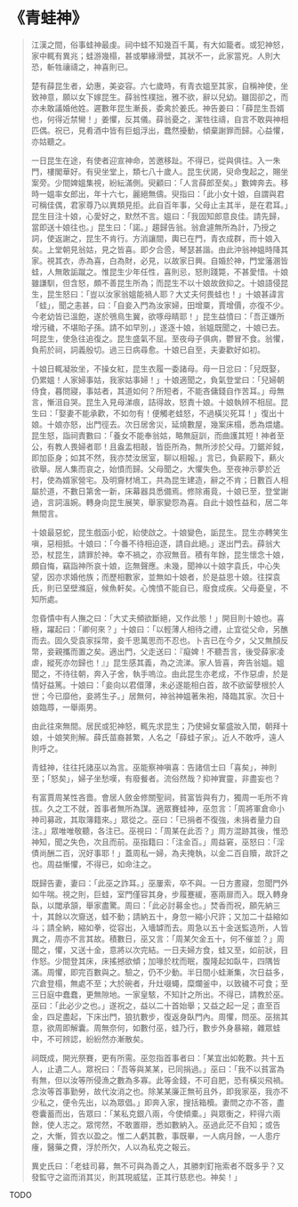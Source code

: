 # 《青蛙神》

> 江漢之間，俗事蛙神最虔。祠中蛙不知幾百千萬，有大如籠者。或犯神怒，家中輒有異兆；蛙游幾榻，甚或攀緣滑壁，其狀不一，此家當兇。人則大恐，斬牲禳禱之，神喜則已。
>
> 楚有薛昆生者，幼惠，美姿容。六七歲時，有青衣媼至其家，自稱神使，坐致神意，願以女下嫁昆生。薛翁性樸拙，雅不欲，辭以兒幼。雖固卻之，而亦未敢議婚他姓。遲數年昆生漸長，委禽於姜氏。神告姜曰：「薛昆生吾婿也，何得近禁臠！」姜懼，反其儀。薛翁憂之，潔牲往禱，自言不敢與神相匹偶。祝已，見肴酒中皆有巨蛆浮出，蠢然擾動，傾棄謝罪而歸。心益懼，亦姑聽之。
>
> 一日昆生在途，有使者迎宣神命，苦邀移趾。不得已，從與俱往。入一朱門，樓閣華好。有臾坐堂上，類七八十歲人。昆生伏謁，臾命曳起之，賜坐案旁。少間婢媼集視，紛紜滿側。臾顧曰：「人言薛郎至矣。」數婢奔去。移時一媼率女郎出，年十六七，麗絕無儔。臾指曰：「此小女十娘，自謂與君可稱佳偶，君家尊乃以異類見拒。此自百年事，父母止主其半，是在君耳。」昆生目注十娘，心愛好之，默然不言。媼曰：「我固知郎意良佳。請先歸，當即送十娘往也。」昆生曰：「諾。」趨歸告翁。翁倉遽無所為計，乃授之詞，使返謝之，昆生不肯行。方消讓間，輿已在門，青衣成群，而十娘入矣。上堂朝見翁姑，見之皆喜。即夕合巹，琴瑟甚諧。由此沖翁神媼時降其家。視其衣，赤為喜，白為財，必見，以故家日興。自婚於神，門堂藩溷皆蛙，人無敢詬蹴之。惟昆生少年任性，喜則忌，怒則踐斃，不甚愛惜。十娘雖謙馴，但含怒，頗不善昆生所為；而昆生不以十娘故斂抑之。十娘語侵昆生，昆生怒曰：「豈以汝家翁媼能禍人耶？大丈夫何畏蛙也！」十娘甚諱言「蛙」，聞之恚甚，曰：「自妾入門為汝家婦，田增粟，賈增價，亦復不少。今老幼皆已溫飽，遂於鴞鳥生翼，欲啄母睛耶！」昆生益憤曰：「吾正嫌所增污穢，不堪貽子孫。請不如早別，」遂逐十娘，翁媼既聞之，十娘已去。呵昆生，使急往追復之。昆生盛氣不屈。至夜母子俱病，鬱冒不食。翁懼，負荊於祠，詞義殷切。過三日病尋愈。十娘已自至，夫妻歡好如初。
>
> 十娘日輒凝妝坐，不操女紅，昆生衣履一委諸母。母一日忿曰：「兒既娶，仍累媼！人家婦事姑，我家姑事婦！」十娘適聞之，負氣登堂曰：「兒婦朝侍食，暮問寢，事姑者，其道如何？所短者，不能吝傭錢自作苦耳。」母無言，慚沮自哭。昆生入見母涕痕，詰得故，怒責十娘。十娘執辨不相屈。昆生曰：「娶妻不能承歡，不如勿有！便觸老蛙怒，不過橫災死耳！」復出十娘。十娘亦怒，出門徑去。次日居舍災，延燒數屋，幾案床榻，悉為煨燼。昆生怒，詣祠責數曰：「養女不能奉翁姑，略無庭訓，而曲護其短！神者至公，有教人畏婦者耶！且盎盂相敲，皆臣所為，無所涉於父母。刀鋸斧鉞，即加臣身；如其不然，我亦焚汝居室，聊以相報。」言已，負薪殿下，爇火欲舉。居人集而哀之，始憤而歸。父母聞之，大懼失色。至夜神示夢於近村，使為婿家營宅。及明齎材鳩工，共為昆生建造，辭之不肯；日數百人相屬於道，不數日第舍一新，床幕器具悉備焉。修除甫竟，十娘已至，登堂謝過，言詞溫婉。轉身向昆生展笑，舉家變怨為喜。自此十娘性益和，居二年無間言。
>
> 十娘最惡蛇，昆生戲函小蛇，紿使啟之。十娘變色，詬昆生。昆生亦轉笑生嗔，惡相抵。十娘曰：「今番不待相迫逐，請自此絕。」遂出門去。薛翁大恐，杖昆生，請罪於神。幸不禍之，亦寂無音。積有年餘，昆生懷念十娘，頗自悔，竊詣神所哀十娘，迄無聲應。未幾，聞神以十娘字袁氏，中心失望，因亦求婚他族；而歷相數家，並無如十娘者，於是益思十娘。往探袁氏，則已堊壁滌庭，候魚軒矣。心愧憤不能自已，廢食成疾。父母憂皇，不知所處。
>
> 忽昏憒中有人撫之曰：「大丈夫頻欲斷絕，又作此態！」開目則十娘也。喜極，躍起曰：「卿何來？」十娘曰：「以輕薄人相待之禮，止宜從父命，另醮而去。固久受袁家採幣，妾千思萬思而不忍也。卜吉已在今夕，父又無顏反幣，妾親攜而置之矣。適出門，父走送曰：『癡婢！不聽吾言，後受薛家凌虐，縱死亦勿歸也！』」昆生感其義，為之流涕。家人皆喜，奔告翁媼。媼聞之，不待往朝，奔入子舍，執手嗚泣。由此昆生亦老成，不作惡虐，於是情好益篤。十娘曰：「妾向以君儇薄，未必遂能相白首，故不欲留孽根於人世；今已靡他，妾將生子。」居無何，神翁神媼著朱袍，降臨其家。次日十娘臨蓐，一舉兩男。
>
> 由此往來無間。居民或犯神怒，輒先求昆生；乃使婦女輩盛妝入閨，朝拜十娘，十娘笑則解。薛氏苗裔甚繁，人名之「薛蛙子家」。近人不敢呼，遠人則呼之。
>
> 青蛙神，往往托諸巫以為言。巫能察神嗔喜：告諸信士曰「喜矣」，神則至；「怒矣」，婦子坐愁嘆，有廢餐者。流俗然哉？抑神實靈，非盡妄也？
>
> 有富賈周某性吝嗇。會居人斂金修關聖祠，貧富皆與有力，獨周一毛所不肯拔。久之工不就，首事者無所為謀。適眾賽蛙神，巫忽言：「周將軍倉命小神司募政，其取簿籍來。」眾從之。巫曰：「已捐者不復強，未捐者量力自注。」眾唯唯敬聽，各注已。巫視曰：「周某在此否？」周方混跡其後，惟恐神知，聞之失色，次且而前。巫指籍曰：「注金百。」周益窘，巫怒曰：「淫債尚酬二百，況好事耶！」蓋周私一婦，為夫掩執，以金二百自贖，故訐之也。周益慚懼，不得已，如命注之。
>
> 既歸告妻，妻曰：「此巫之詐耳。」巫屢索，卒不與。一日方晝寢，忽聞門外如牛喘。視之則，巨蛙，室門僅容其身，步履蹇緩，塞兩扉而入。既入轉身臥，以閾承頷，舉家盡驚。周曰：「此必討募金也。」焚香而祝，願先納三十，其餘以次齎送，蛙不動；請納五十，身忽一縮小尺許；又加二十益縮如斗；請全納，縮如拳，從容出，入墻罅而去。周急以五十金送監造所，人皆異之，周亦不言其故。積數日，巫又言：「周某欠金五十，何不催並？」周聞之，懼，又送十金，意將以次完結。一日夫婦方食，蛙又至，如前狀，目作怒。少間登其床，床搖撼欲傾；加喙於枕而眠，腹隆起如臥牛，四隅皆滿。周懼，即完百數與之。驗之，仍不少動。半日間小蛙漸集，次日益多，穴倉登榻，無處不至；大於碗者，升灶啜蠅，糜爛釜中，以致穢不可食；至三日庭中蠢蠢，更無隙地。一家皇駭，不知計之所出。不得已，請教於巫。巫曰：「此必少之也。」遂祝之，益以二十首始舉；又益之起一足；直至百金，四足盡起，下床出門，狼犺數步，復返身臥門內。周懼，問巫。巫揣其意，欲周即解囊。周無奈何，如數付巫，蛙乃行，數步外身暴縮，雜眾蛙中，不可辨認，紛紛然亦漸散矣。
>
> 祠既成，開光祭賽，更有所需。巫忽指首事者曰：「某宜出如乾數。共十五人，止遺二人。眾祝曰：「吾等與某某，已同捐過。」巫曰：「我不以貧富為有無，但以汝等所侵漁之數為多寡。此等金錢，不可自肥，恐有橫災飛禍。念汝等首事勤勞，故代汝消之也。除某某廉正無茍且外，即我家巫，我亦不少私之，便令先出，以為眾倡。」即奔入家，搜括箱櫝。妻問之亦不答，盡卷囊蓄而出，告眾曰：「某私克銀八兩，今使傾橐。」與眾衡之，秤得六兩餘，使人志之。眾愕然，不敢置辯，悉如數納入。巫過此茫不自知；或告之，大慚，質衣以盈之。惟二人虧其數，事既畢，一人病月餘，一人患疔瘇，醫藥之費，浮於所欠，人以為私克之報云。
>
> 異史氏曰：「老蛙司募，無不可與為善之人，其勝刺釘拖索者不既多乎？又發監守之盜而消其災，則其現威猛，正其行慈悲也。神矣！」

TODO

